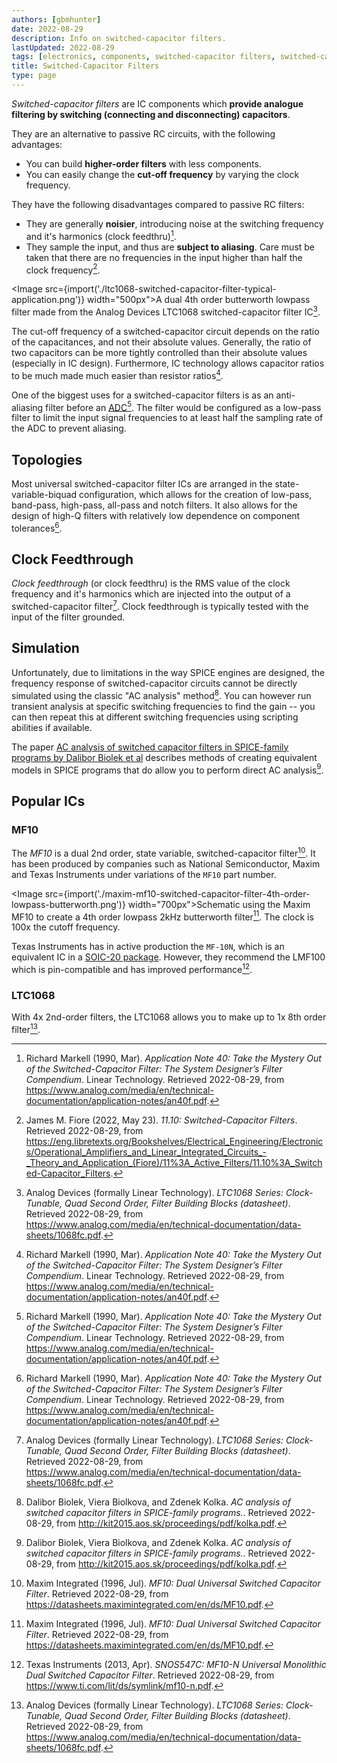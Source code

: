 ```yaml
---
authors: [gbmhunter]
date: 2022-08-29
description: Info on switched-capacitor filters.
lastUpdated: 2022-08-29
tags: [electronics, components, switched-capacitor filters, switched-capacitor, filters, capacitors, analogue, clock feedthrough, Linear Technology, Analog Devices, lowpass, highpass, notch, bandpass]
title: Switched-Capacitor Filters
type: page
---
```


<WarningIsNotes />

_Switched-capacitor filters_ are IC components which **provide analogue filtering by switching (connecting and disconnecting) capacitors**.

They are an alternative to passive RC circuits, with the following advantages:

* You can build **higher-order filters** with less components.
* You can easily change the **cut-off frequency** by varying the clock frequency.

They have the following disadvantages compared to passive RC filters:

* They are generally **noisier**, introducing noise at the switching frequency and it's harmonics (clock feedthru)[^bib-linear-tech-mystery-switched-capacitor].
* They sample the input, and thus are **subject to aliasing**. Care must be taken that there are no frequencies in the input higher than half the clock frequency[^bib-libretext-switched-capacitor-filters]. 

<Image src={import('./ltc1068-switched-capacitor-filter-typical-application.png')} width="500px">A dual 4th order butterworth lowpass filter made from the Analog Devices LTC1068 switched-capacitor filter IC[^bib-analog-devices-ltc-1068-ds].</Image>

The cut-off frequency of a switched-capacitor circuit depends on the ratio of the capacitances, and not their absolute values. Generally, the ratio of two capacitors can be more tightly controlled than their absolute values (especially in IC design). Furthermore, IC technology allows capacitor ratios to be much made much easier than resistor ratios[^bib-linear-tech-mystery-switched-capacitor].

One of the biggest uses for a switched-capacitor filters is as an anti-aliasing filter before an [ADC](/electronics/components/analogue-to-digital-converters-adcs/)[^bib-linear-tech-mystery-switched-capacitor]. The filter would be configured as a low-pass filter to limit the input signal frequencies to at least half the sampling rate of the ADC to prevent aliasing.

## Topologies

Most universal switched-capacitor filter ICs are arranged in the state-variable-biquad configuration, which allows for the creation of low-pass, band-pass, high-pass, all-pass and notch filters. It also allows for the design of high-Q filters with relatively low dependence on component tolerances[^bib-linear-tech-mystery-switched-capacitor].

## Clock Feedthrough

_Clock feedthrough_ (or clock feedthru) is the RMS value of the clock frequency and it's harmonics which are injected into the output of a switched-capacitor filter[^bib-analog-devices-ltc-1068-ds]. Clock feedthrough is typically tested with the input of the filter grounded.

## Simulation

Unfortunately, due to limitations in the way SPICE engines are designed, the frequency response of switched-capacitor circuits cannot be directly simulated using the classic "AC analysis" method[^bib-biolek-ac-analysis-switched-capacitor]. You can however run transient analysis at specific switching frequencies to find the gain -- you can then repeat this at different switching frequencies using scripting abilities if available.

The paper [AC analysis of switched capacitor filters in SPICE-family programs by Dalibor Biolek et al](http://kit2015.aos.sk/proceedings/pdf/kolka.pdf) describes methods of creating equivalent models in SPICE programs that do allow you to perform direct AC analysis[^bib-biolek-ac-analysis-switched-capacitor].

## Popular ICs

### MF10

The _MF10_ is a dual 2nd order, state variable, switched-capacitor filter[^bib-maxim-mf10-ds]. It has been produced by companies such as National Semiconductor, Maxim and Texas Instruments under variations of the `MF10` part number.

<Image src={import('./maxim-mf10-switched-capacitor-filter-4th-order-lowpass-butterworth.png')} width="700px">Schematic using the Maxim MF10 to create a 4th order lowpass 2kHz butterworth filter[^bib-maxim-mf10-ds]. The clock is 100x the cutoff frequency.</Image>

Texas Instruments has in active production the `MF-10N`, which is an equivalent IC in a [SOIC-20 package](/pcb-design/component-packages/soic-component-package/). However, they recommend the LMF100 which is pin-compatible and has improved performance[^bib-ti-mf10-n-ds].

### LTC1068

With 4x 2nd-order filters, the LTC1068 allows you to make up to 1x 8th order filter[^bib-analog-devices-ltc-1068-ds].

[^bib-maxim-mf10-ds]: Maxim Integrated (1996, Jul). _MF10: Dual Universal Switched Capacitor Filter_. Retrieved 2022-08-29, from https://datasheets.maximintegrated.com/en/ds/MF10.pdf.
[^bib-ti-mf10-n-ds]: Texas Instruments (2013, Apr). _SNOS547C: MF10-N Universal Monolithic Dual Switched Capacitor Filter_. Retrieved 2022-08-29, from https://www.ti.com/lit/ds/symlink/mf10-n.pdf.
[^bib-biolek-ac-analysis-switched-capacitor]: Dalibor Biolek, Viera Biolkova, and Zdenek Kolka. _AC analysis of switched capacitor filters in SPICE-family programs._. Retrieved 2022-08-29, from http://kit2015.aos.sk/proceedings/pdf/kolka.pdf.
[^bib-libretext-switched-capacitor-filters]: James M. Fiore (2022, May 23). _11.10: Switched-Capacitor Filters_. Retrieved 2022-08-29, from https://eng.libretexts.org/Bookshelves/Electrical_Engineering/Electronics/Operational_Amplifiers_and_Linear_Integrated_Circuits_-_Theory_and_Application_(Fiore)/11%3A_Active_Filters/11.10%3A_Switched-Capacitor_Filters.
[^bib-linear-tech-mystery-switched-capacitor]: Richard Markell (1990, Mar). _Application Note 40: Take the Mystery Out of the Switched-Capacitor Filter: The System Designer’s Filter Compendium_. Linear Technology. Retrieved 2022-08-29, from https://www.analog.com/media/en/technical-documentation/application-notes/an40f.pdf.
[^bib-analog-devices-ltc-1068-ds]: Analog Devices (formally Linear Technology). _LTC1068 Series: Clock-Tunable, Quad Second Order, Filter Building Blocks (datasheet)_. Retrieved 2022-08-29, from https://www.analog.com/media/en/technical-documentation/data-sheets/1068fc.pdf.
